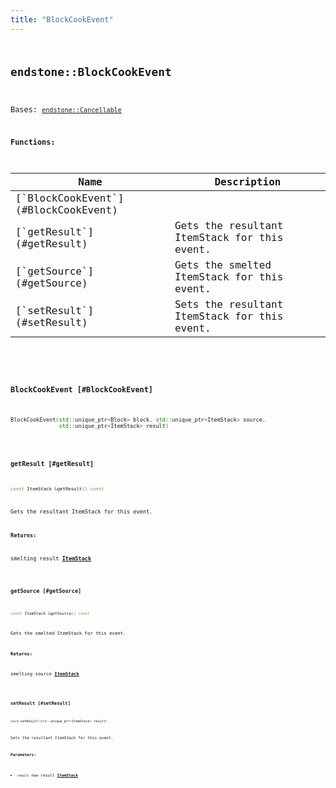 ```yaml
---
title: "BlockCookEvent"
---
```


## <code className="doc-symbol doc-symbol-class"/> endstone::BlockCookEvent

Bases: [`endstone::Cancellable`](cancellable)
















**Functions:**

<table>
<thead>
   <tr>
      <th>Name</th>
      <th>Description</th>
   </tr>
</thead>
<tbody>
<tr key="classendstone_1_1_block_cook_event_1a75e3ce9d305c7273ddadd7cb345a5259">
    <td>[`BlockCookEvent`](#BlockCookEvent)</td>
    <td></td>
</tr>
<tr key="classendstone_1_1_block_cook_event_1a0b7b3c972fa4056c0598cba0a6259b1a">
    <td>[`getResult`](#getResult)</td>
    <td>Gets the resultant ItemStack for this event.</td>
</tr>
<tr key="classendstone_1_1_block_cook_event_1a48bbbed0ceebb9f258cb7386ad47b15e">
    <td>[`getSource`](#getSource)</td>
    <td>Gets the smelted ItemStack for this event.</td>
</tr>
<tr key="classendstone_1_1_block_cook_event_1abba7e5e677bb7f21a49ebcbf84a0aa2f">
    <td>[`setResult`](#setResult)</td>
    <td>Sets the resultant ItemStack for this event.</td>
</tr>
</tbody>
</table>

### <code className="doc-symbol doc-symbol-function"/> BlockCookEvent [#BlockCookEvent]

```cpp
BlockCookEvent(std::unique_ptr<Block> block, std::unique_ptr<ItemStack> source,
               std::unique_ptr<ItemStack> result)
```
### <code className="doc-symbol doc-symbol-function"/> getResult [#getResult]

```cpp
const ItemStack &getResult() const
```

Gets the resultant ItemStack for this event.





**Returns:**

smelting result [**ItemStack**](classendstone_1_1_item_stack.md) 





        
### <code className="doc-symbol doc-symbol-function"/> getSource [#getSource]

```cpp
const ItemStack &getSource() const
```

Gets the smelted ItemStack for this event.





**Returns:**

smelting source [**ItemStack**](classendstone_1_1_item_stack.md) 





        
### <code className="doc-symbol doc-symbol-function"/> setResult [#setResult]

```cpp
void setResult(std::unique_ptr<ItemStack> result)
```

Sets the resultant ItemStack for this event.





**Parameters:**


* `result` new result [**ItemStack**](classendstone_1_1_item_stack.md) 




        